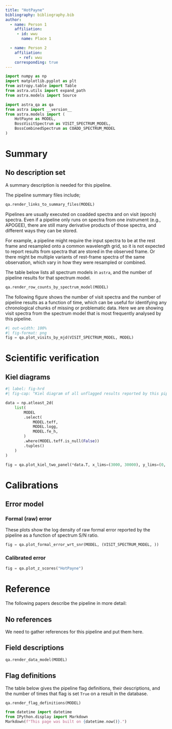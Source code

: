 ```yaml
---
title: "HotPayne"
bibliography: bibliography.bib
author:
  - name: Person 1
    affiliation: 
     - id: wwu
       name: Place 1

  - name: Person 2
    affiliation: 
      - ref: wwu
    corresponding: true
---
```



```python
import numpy as np
import matplotlib.pyplot as plt
from astropy.table import Table
from astra.utils import expand_path
from astra.models import Source

import astra_qa as qa
from astra import __version__
from astra.models import (
    HotPayne as MODEL,
    BossVisitSpectrum as VISIT_SPECTRUM_MODEL,
    BossCombinedSpectrum as COADD_SPECTRUM_MODEL
)
```

# Summary

::: {.callout-warning}
## No description set

A summary description is needed for this pipeline.
:::


The pipeline summary files include;

```python
qa.render_links_to_summary_files(MODEL)
```

Pipelines are usually executed on coadded spectra and on visit (epoch) spectra. 
Even if a pipeline only runs on spectra from one instrument (e.g., APOGEE), there are still many derivative products of those spectra, and different ways they can be stored.

For example, a pipeline might require the input spectra to be at the rest frame and resampled onto a common wavelength grid, so it is not expected to report results from spectra that are stored in the observed frame.
Or there might be multiple variants of rest-frame spectra of the same observation, which vary in how they were resampled or combined. 

The table below lists all spectrum models in `astra`, and the number of pipeline results for that spectrum model.

```python
qa.render_row_counts_by_spectrum_model(MODEL)
```

The following figure shows the number of visit spectra and the number of pipeline results as a function of time, which can be useful for identifying any chronological chunks of missing or problematic data.
Here we are showing visit spectra from the spectrum model that is most frequently analysed by this pipeline.

```python
#| out-width: 100%
#| fig-format: png
fig = qa.plot_visits_by_mjd(VISIT_SPECTRUM_MODEL, MODEL)
```


# Scientific verification


## Kiel diagrams

```python
#| label: fig-hrd
#| fig-cap: "Kiel diagram of all unflagged results reported by this pipeline (on coadds and visits)."

data = np.atleast_2d(
    list(
        MODEL
        .select(
            MODEL.teff,
            MODEL.logg,
            MODEL.fe_h,
        )
        .where(MODEL.teff.is_null(False))
        .tuples()
    )
)

fig = qa.plot_kiel_two_panel(*data.T, x_lims=(3000, 30000), y_lims=(0, 5))
```

# Calibrations

## Error model

### Formal (raw) error

These plots show the log density of raw formal error reported by the pipeline as a function of spectrum S/N ratio.

```python
fig = qa.plot_formal_error_wrt_snr(MODEL, (VISIT_SPECTRUM_MODEL, ))
```

### Calibrated error

```python
fig = qa.plot_z_scores("HotPayne")
```

# Reference

The following papers describe the pipeline in more detail:

::: {.callout-warning}
## No references

We need to gather references for this pipeline and put them here.
:::


## Field descriptions
```python
qa.render_data_model(MODEL)
```

## Flag definitions

The table below gives the pipeline flag definitions, their descriptions, and the number of times that flag is set `True` on a result in the database.

```python
qa.render_flag_definitions(MODEL)
```



```python
from datetime import datetime
from IPython.display import Markdown
Markdown(f"This page was built on {datetime.now()}.")
```
